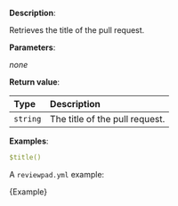 
**Description**:

Retrieves the title of the pull request.

**Parameters**:

_none_

**Return value**:

| Type     | Description                    |
| :------- | :----------------------------- |
| `string` | The title of the pull request. |

**Examples**:

```yml
$title()
```

A `reviewpad.yml` example:

<CodeBlock language="yml">{Example}</CodeBlock>
